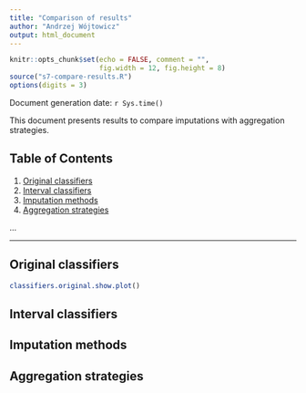 ```yaml
---
title: "Comparison of results"
author: "Andrzej Wójtowicz"
output: html_document
---
```


```r
knitr::opts_chunk$set(echo = FALSE, comment = "", 
                      fig.width = 12, fig.height = 8)
source("s7-compare-results.R")
options(digits = 3)
```

Document generation date: `r Sys.time()`

This document presents results to compare imputations with aggregation strategies.

## Table of Contents

 1. [Original classifiers](#original-classifiers)
 2. [Interval classifiers](#interval-classifiers)
 3. [Imputation methods](#imputation-methods)
 4. [Aggregation strategies](#aggregation-strategies)
 
...

***

## Original classifiers

```r
classifiers.original.show.plot()
```

## Interval classifiers

## Imputation methods

## Aggregation strategies
